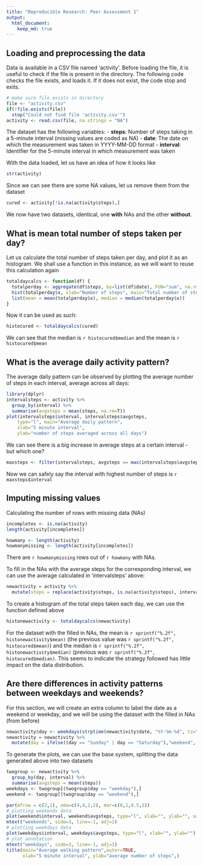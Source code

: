 ```yaml
---
title: "Reproducible Research: Peer Assessment 1"
output: 
  html_document:
    keep_md: true
---
```



## Loading and preprocessing the data
Data is available in a CSV file named 'activity'. Before loading the file, it is useful to check if the file is present in the directory. The following code checks the file exists, and loads it. If it does not exist, the code stop and exits.
```r
# make sure file exists in directory
file <- "activity.csv"
if(!file.exists(file))
  stop("Could not find file 'activity.csv'")
activity <- read.csv(file, na.strings = "NA")
```

The dataset has the following variables:
- **steps**: Number of steps taking in a 5-minute interval (missing values are coded as NA)
- **date**: The date on which the measurement was taken in YYYY-MM-DD format
- **interval**: Identifier for the 5-minute interval in which measurement was taken

With the data loaded, let us have an idea of how it looks like
```r
str(activity)
```

Since we can see there are some NA values, let us remove them from the dataset
```r
cured <- activity[!is.na(activity$steps),]
```

We now have two datasets, identical, one **with** NAs and the other **without**.

## What is mean total number of steps taken per day?
Let us calculate the total number of steps taken per day, and plot it as an histogram. We shall use a function in this instance, as we will want to reuse this calculation again
```r
totaldaycalcs <- function(df) {
  totalperday <- aggregate(df$steps, by=list(df$date), FUN="sum", na.rm=T)
  hist(totalperday$x, xlab="Number of steps", main="Total number of steps taken each day")
  list(mean = mean(totalperday$x), median = median(totalperday$x))
}
```

Now it can be used as such:
```r
histocured <- totaldaycalcs(cured)
```

We can see that the median is `r histocured$median` and the mean is `r histocured$mean`

## What is the average daily activity pattern?

The average daily pattern can be observed by plotting the average number of steps in each interval, average across all days:
```r
library(dplyr)
intervalsteps <- activity %>%
  group_by(interval) %>%
  summarise(avgsteps = mean(steps, na.rm=T))
plot(intervalsteps$interval, intervalsteps$avgsteps,
    type="l", main="Average daily pattern",
    xlab="5 minute interval",
    ylab="number of steps averaged across all days")
```

We can see there is a big increase in average steps at a certain interval - but which one?
```r
maxsteps <- filter(intervalsteps, avgsteps == max(intervalsteps$avgsteps))
```

Now we can safely say the interval with highest number of steps is `r maxsteps$interval`

## Imputing missing values
Calculating the number of rows with missing data (NAs)
```r
incompletes <- is.na(activity)
length(activity[incompletes])
```
```r
howmany <- length(activity)
howmanymissing <- length(activity[incompletes])
```

There are `r howmanymissing` rows out of `r howmany` with NAs.

To fill in the NAs with the average steps for the corresponding interval, we can use the average calculated in 'intervalsteps' above:
```r
newactivity = activity %>%
  mutate(steps = replace(activity$steps, is.na(activity$steps), intervalsteps$avgsteps))
```

To create a histogram of the total steps taken each day, we can use the function defined above
```r
histonewactivity <- totaldaycalcs(newactivity)
```

For the dataset with the filled in NAs, the mean is `r sprintf("%.2f", histonewactivity$mean)` (the previous value was `r sprintf("%.2f", histocured$mean)`) and the median is `r sprintf("%.2f", histonewactivity$median)` (previous was `r sprintf("%.2f", histocured$median)`. This seems to indicate the strategy followed has little impact on the data distribution.

## Are there differences in activity patterns between weekdays and weekends?
For this section, we will create an extra column to label the date as a weekend or weekday, and we will be using the dataset with the filled in NAs (from before)
```r
newactivity$day <- weekdays(strptime(newactivity$date, "%Y-%m-%d", tz="UTC"))
newactivity = newactivity %>%
  mutate(day = ifelse((day == "Sunday" | day == "Saturday"),"weekend", "weekday"))
```

To generate the plots, we can use the base system, splitting the data generated above into two datasets
```r
twogroup <- newactivity %>%
  group_by(day, interval) %>%
  summarise(avgsteps = mean(steps))
weekdays <- twogroup[(twogroup$day == "weekday"),]
weekend <- twogroup[(twogroup$day == "weekend"),]
```

```r
par(mfrow = c(2,1), oma=c(4,4,2,2), mar=c(0,1,0.5,1))
# plotting weekends data
plot(weekend$interval, weekend$avgsteps, type="l", xlab="", ylab="", xaxt='n', ann=FALSE)
mtext("weekends", side=3, line=-1, adj=1)
# plotting weekdays data
plot(weekdays$interval, weekdays$avgsteps, type="l", xlab="", ylab="")
# plot annotation
mtext("weekdays", side=3, line=-1, adj=1)
title(main="Average walking pattern",outer=TRUE,
      xlab="5 minute interval", ylab="average number of steps",)
```
